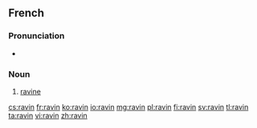 ==French==

===Pronunciation===
* {{audio|Fr-ravin.ogg|Audio}}

===Noun===
{{fr-noun|m}}
# [[ravine]]

[[cs:ravin]]
[[fr:ravin]]
[[ko:ravin]]
[[io:ravin]]
[[mg:ravin]]
[[pl:ravin]]
[[fi:ravin]]
[[sv:ravin]]
[[tl:ravin]]
[[ta:ravin]]
[[vi:ravin]]
[[zh:ravin]]